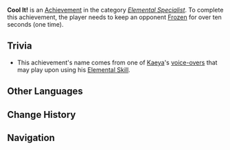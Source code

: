 {{Achievement Infobox
|title        = Cool It!
|id           = 82019
|order id     = 2019
|category     = Elemental Specialist
|description  = Keep an opponent [[Frozen]] for over 10s (×1).
|requirements = 
|primogems    = 5
|tracking     = Tracks the number of times the player kept an opponent frozen for 10 seconds.
|topic        = 
|set          = Cool It!
|tier         = 1
|tiers_total  = 3
|tier1        = Cool It! (Tier 1)
|tier2        = Cool It! (Tier 2)
|tier3        = Cool It! (Tier 3)
|prev         = 
|next         = Cool It! (Tier 2)
}}
'''Cool It!''' is an [[Achievement]] in the category ''[[Elemental Specialist]]''. To complete this achievement, the player needs to keep an opponent [[Frozen]] for over ten seconds (one time).

==Trivia==
* This achievement's name comes from one of [[Kaeya]]'s [[Kaeya/Voice-Overs|voice-overs]] that may play upon using his [[Frostgnaw|Elemental Skill]].
<!--
==Video Guides==
{{EVT
|video1   = 
|caption1 = 
}}
-->
==Other Languages==
{{Transclude|Cool It!|Other Languages}}

==Change History==
{{Change History|1.0}}
<!--
==References==
{{Reflist}}
-->
==Navigation==
{{Achievement Navbox|Elemental Specialist}}